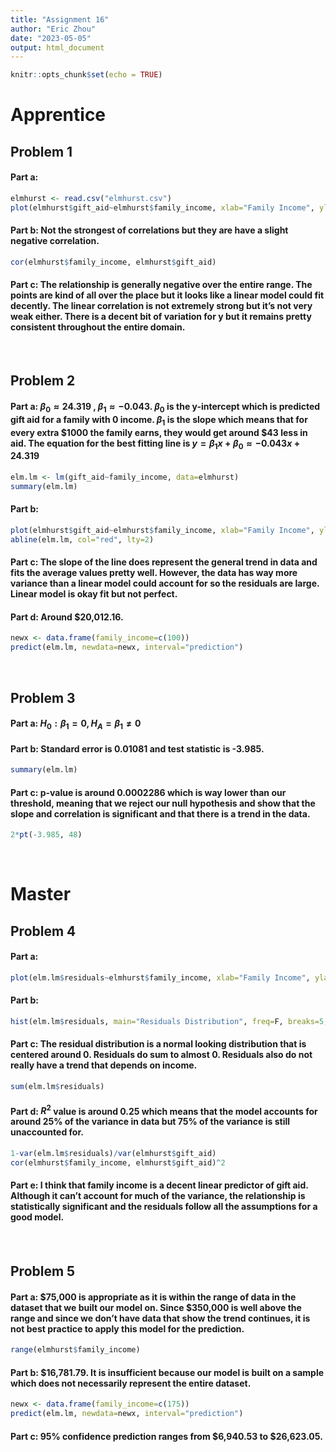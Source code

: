 ---
title: "Assignment 16"
author: "Eric Zhou"
date: "2023-05-05"
output: html_document
---

```{r setup, include=FALSE}
knitr::opts_chunk$set(echo = TRUE)
```

# **Apprentice**

## Problem 1

#### **Part a**:

```{r}
elmhurst <- read.csv("elmhurst.csv")
plot(elmhurst$gift_aid~elmhurst$family_income, xlab="Family Income", ylab="Gift Aid", main="Aid vs Income at Elmhurst University", pch=3, col="blue")
```

#### **Part b**: Not the strongest of correlations but they are have a slight negative correlation.

```{r}
cor(elmhurst$family_income, elmhurst$gift_aid)
```

#### **Part c**: The relationship is generally negative over the entire range. The points are kind of all over the place but it looks like a linear model could fit decently. The linear correlation is not extremely strong but it's not very weak either. There is a decent bit of variation for y but it remains pretty consistent throughout the entire domain.

<br>

## Problem 2

#### **Part a**: $\beta_0\approx24.319$ , $\beta_1\approx-0.043$. $\beta_0$ is the y-intercept which is predicted gift aid for a family with 0 income. $\beta_1$ is the slope which means that for every extra \$1000 the family earns, they would get around \$43 less in aid. The equation for the best fitting line is $y=\beta_1x+\beta_0\approx-0.043x+24.319$

```{r}
elm.lm <- lm(gift_aid~family_income, data=elmhurst)
summary(elm.lm)
```

#### **Part b**:

```{r}
plot(elmhurst$gift_aid~elmhurst$family_income, xlab="Family Income", ylab="Gift Aid", main="Aid vs Income at Elmhurst University", pch=3, col="blue")
abline(elm.lm, col="red", lty=2)
```

#### **Part c**: The slope of the line does represent the general trend in data and fits the average values pretty well. However, the data has way more variance than a linear model could account for so the residuals are large. Linear model is okay fit but not perfect.

#### **Part d**: Around \$20,012.16.

```{r}
newx <- data.frame(family_income=c(100))
predict(elm.lm, newdata=newx, interval="prediction")
```

<br>

## Problem 3

#### **Part a**: $H_0: \beta_1=0, H_A=\beta_1\neq0$

#### **Part b**: Standard error is 0.01081 and test statistic is -3.985.

```{r}
summary(elm.lm)
```

#### **Part c**: p-value is around 0.0002286 which is way lower than our threshold, meaning that we reject our null hypothesis and show that the slope and correlation is significant and that there is a trend in the data.

```{r}
2*pt(-3.985, 48)
```

<br>

# **Master**

## Problem 4

#### **Part a**:

```{r}
plot(elm.lm$residuals~elmhurst$family_income, xlab="Family Income", ylab="Residuals", main="Residuals vs Income")
```

#### **Part b**:

```{r}
hist(elm.lm$residuals, main="Residuals Distribution", freq=F, breaks=5, xlab="Residuals")
```

#### **Part c**: The residual distribution is a normal looking distribution that is centered around 0. Residuals do sum to almost 0. Residuals also do not really have a trend that depends on income.

```{r}
sum(elm.lm$residuals)
```

#### **Part d**: $R^2$ value is around 0.25 which means that the model accounts for around 25% of the variance in data but 75% of the variance is still unaccounted for.

```{r}
1-var(elm.lm$residuals)/var(elmhurst$gift_aid)
cor(elmhurst$family_income, elmhurst$gift_aid)^2
```

#### **Part e**: I think that family income is a decent linear predictor of gift aid. Although it can't account for much of the variance, the relationship is statistically significant and the residuals follow all the assumptions for a good model.

#### <br>

## Problem 5

#### **Part a**: \$75,000 is appropriate as it is within the range of data in the dataset that we built our model on. Since \$350,000 is well above the range and since we don't have data that show the trend continues, it is not best practice to apply this model for the prediction.

```{r}
range(elmhurst$family_income)
```

#### **Part b**: \$16,781.79. It is insufficient because our model is built on a sample which does not necessarily represent the entire dataset.

```{r}
newx <- data.frame(family_income=c(175))
predict(elm.lm, newdata=newx, interval="prediction")
```

#### **Part c**: 95% confidence prediction ranges from \$6,940.53 to \$26,623.05.
